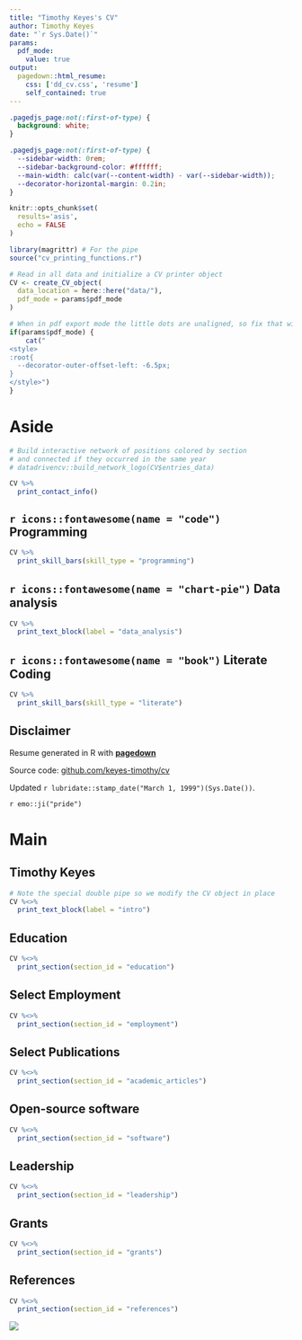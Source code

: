 ```yaml
---
title: "Timothy Keyes's CV"
author: Timothy Keyes
date: "`r Sys.Date()`"
params:
  pdf_mode:
    value: true
output:
  pagedown::html_resume:
    css: ['dd_cv.css', 'resume']
    self_contained: true
---
```


```css
.pagedjs_page:not(:first-of-type) {
  background: white;
}

.pagedjs_page:not(:first-of-type) {
  --sidebar-width: 0rem;
  --sidebar-background-color: #ffffff;
  --main-width: calc(var(--content-width) - var(--sidebar-width));
  --decorator-horizontal-margin: 0.2in;
}
```


```r
knitr::opts_chunk$set(
  results='asis', 
  echo = FALSE
)

library(magrittr) # For the pipe
source("cv_printing_functions.r")

# Read in all data and initialize a CV printer object
CV <- create_CV_object(
  data_location = here::here("data/"),  
  pdf_mode = params$pdf_mode
)

```


```r
# When in pdf export mode the little dots are unaligned, so fix that with some conditional CSS.
if(params$pdf_mode) {
    cat("
<style>
:root{
  --decorator-outer-offset-left: -6.5px;
}
</style>")
}
```


Aside
================================================================================

```r
# Build interactive network of positions colored by section
# and connected if they occurred in the same year
# datadrivencv::build_network_logo(CV$entries_data)
```



```r
CV %>% 
  print_contact_info()
```


`r icons::fontawesome(name = "code")` Programming {#skills}
--------------------------------------------------------------------------------

```r
CV %>% 
  print_skill_bars(skill_type = "programming")
```

`r icons::fontawesome(name = "chart-pie")` Data analysis 
--------------------------------------------------------------------------------

```r
CV %>% 
  print_text_block(label = "data_analysis")
```


`r icons::fontawesome(name = "book")` Literate Coding {#skills}
--------------------------------------------------------------------------------

```r
CV %>% 
  print_skill_bars(skill_type = "literate")
```

Disclaimer {#disclaimer}
--------------------------------------------------------------------------------


Resume generated in R with [**pagedown**](https://github.com/rstudio/pagedown)

Source code: [github.com/keyes-timothy/cv](https://github.com/keyes-timothy/cv)

Updated `r lubridate::stamp_date("March 1, 1999")(Sys.Date())`.

`r emo::ji("pride")`





Main
================================================================================

Timothy Keyes {#title}
--------------------------------------------------------------------------------

```r
# Note the special double pipe so we modify the CV object in place
CV %<>% 
  print_text_block(label = "intro")
```



Education {data-icon=graduation-cap}
--------------------------------------------------------------------------------

```r
CV %<>% 
  print_section(section_id = "education")
```


Select Employment {data-icon=suitcase}
--------------------------------------------------------------------------------

```r
CV %<>% 
  print_section(section_id = "employment")
```




Select Publications {data-icon=book}
--------------------------------------------------------------------------------

```r
CV %<>% 
  print_section(section_id = "academic_articles")
```



Open-source software {data-icon=laptop}
--------------------------------------------------------------------------------

```r
CV %<>% 
  print_section(section_id = "software")
```


<!-- :::aside -->

<!-- `r icons::fontawesome(name = "trophy")` Leadership {#leadership} -->
<!-- -------------------------------------------------------------------------------- -->

<!-- **Awards** -->
<!-- - Ruth L. Kirschstein Pre-doctoral National Research Service Award (2019)  -->
<!-- - Point Foundation Graduate Student Scholarship (2020) -->
<!-- - rstudio::global(2021) Diversity Scholarship (2021) -->
<!-- - American Society of Hematology (ASH) Abstract Achievement Award (2022) -->

<!-- **Community-building** -->
<!-- - Co-founder of the Medical Student Pride Alliance (MSPA), 501(c)(3) -->
<!-- - Teaching experience: IMM 205 – “Immunology in Health and Disease,” Stanford School of Medicine (2017-2019); "R for Data Science", Stanford School of Medicine (2021) -->
<!-- ::: -->





Leadership {data-icon=trophy}
--------------------------------------------------------------------------------

```r
CV %<>% 
  print_section(section_id = "leadership")
```


Grants {data-icon=money-bill}
--------------------------------------------------------------------------------

```r
CV %<>% 
  print_section(section_id = "grants")
```



References {data-icon=envelope}
--------------------------------------------------------------------------------

```r
CV %<>% 
  print_section(section_id = "references")
```


![](fdr.png){#SpiceGraphic}


